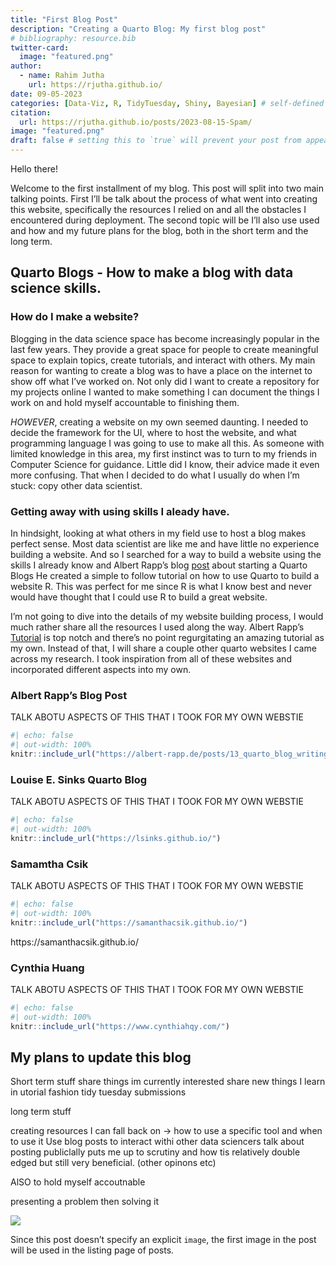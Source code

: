 ```yaml
---
title: "First Blog Post"
description: "Creating a Quarto Blog: My first blog post"
# bibliography: resource.bib
twitter-card:
  image: "featured.png"
author:
  - name: Rahim Jutha
    url: https://rjutha.github.io/
date: 09-05-2023
categories: [Data-Viz, R, TidyTuesday, Shiny, Bayesian] # self-defined categories
citation:
  url: https://rjutha.github.io/posts/2023-08-15-Spam/
image: "featured.png"
draft: false # setting this to `true` will prevent your post from appearing on your listing page until you're ready
---
```


Hello there!

Welcome to the first installment of my blog. This post will split into two main talking points. First I'll be talk about the process of what went into creating this website, specifically the resources I relied on and all the obstacles I encountered during deployment. The second topic will be I'll also use used and how and my future plans for the blog, both in the short term and the long term.

## Quarto Blogs - How to make a blog with data science skills.

### How do I make a website?

Blogging in the data science space has become increasingly popular in the last few years. They provide a great space for people to create meaningful space to explain topics, create tutorials, and interact with others. My main reason for wanting to create a blog was to have a place on the internet to show off what I've worked on. Not only did I want to create a repository for my projects online I wanted to make something I can document the things I work on and hold myself accountable to finishing them.

*HOWEVER*, creating a website on my own seemed daunting. I needed to decide the framework for the UI, where to host the website, and what programming language I was going to use to make all this. As someone with limited knowledge in this area, my first instinct was to turn to my friends in Computer Science for guidance. Little did I know, their advice made it even more confusing. That when I decided to do what I usually do when I'm stuck: copy other data scientist.

### Getting away with using skills I aleady have.

In hindsight, looking at what others in my field use to host a blog makes perfect sense. Most data scientist are like me and have little no experience building a website. And so I searched for a way to build a website using the skills I already know and Albert Rapp's blog [post](https://albert-rapp.de/posts/13_quarto_blog_writing_guide/13_quarto_blog_writing_guide.html) about starting a Quarto Blogs He created a simple to follow tutorial on how to use Quarto to build a website R. This was perfect for me since R is what I know best and never would have thought that I could use R to build a great website.

I'm not going to dive into the details of my website building process, I would much rather share all the resources I used along the way. Albert Rapp's [Tutorial](https://albert-rapp.de/posts/13_quarto_blog_writing_guide/13_quarto_blog_writing_guide.html) is top notch and there's no point regurgitating an amazing tutorial as my own. Instead of that,  I will share a couple other quarto websites I came across my research. I took inspiration from all of these websites and incorporated different aspects into my own.

### Albert Rapp's Blog Post

TALK ABOTU ASPECTS OF THIS THAT I TOOK FOR MY OWN WEBSTIE

```r
#| echo: false
#| out-width: 100%
knitr::include_url("https://albert-rapp.de/posts/13_quarto_blog_writing_guide/13_quarto_blog_writing_guide.html")
```

### Louise E. Sinks Quarto Blog

TALK ABOTU ASPECTS OF THIS THAT I TOOK FOR MY OWN WEBSTIE

```r
#| echo: false
#| out-width: 100%
knitr::include_url("https://lsinks.github.io/")
```

### Samamtha Csik

TALK ABOTU ASPECTS OF THIS THAT I TOOK FOR MY OWN WEBSTIE

```r
#| echo: false
#| out-width: 100%
knitr::include_url("https://samanthacsik.github.io/")
```

https://samanthacsik.github.io/

### Cynthia Huang

TALK ABOTU ASPECTS OF THIS THAT I TOOK FOR MY OWN WEBSTIE
```r
#| echo: false
#| out-width: 100%
knitr::include_url("https://www.cynthiahqy.com/")
```

## My plans to update this blog

Short term stuff
share things im currently interested
share new things I learn in utorial fashion
tidy tuesday submissions

long term stuff

creating resources I can fall back on
-> how to use a specific tool and when to use it
Use blog posts to interact withi other data sciencers
talk about posting publiclally puts me up to scrutiny and how tis relatively double edged but still very beneficial. (other opinons etc)


AlSO to hold myself accoutnable

presenting a problem then solving it

![](thumbnail.jpg)    

Since this post doesn't specify an explicit `image`, the first image in the post will be used in the listing page of posts.
